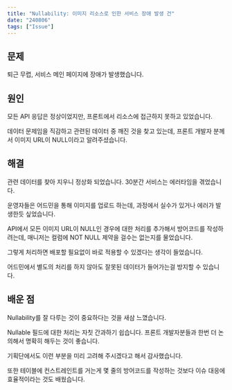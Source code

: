 ```yaml
---
title: "Nullability: 이미지 리소스로 인한 서비스 장애 발생 건"
date: "240806"
tags: ["Issue"]
---
```


## 문제

퇴근 무렵, 서비스 메인 페이지에 장애가 발생했습니다.

## 원인

모든 API 응답은 정상이었지만, 프론트에서 리소스에 접근하지 못하고 있었습니다.

데이터 문제임을 직감하고 관련된 데이터 중 깨진 것을 찾고 있는데, 프론트 개발자 분께서 이미지 URL이 NULL이라고 알려주셨습니다.

## 해결

관련 데이터를 찾아 지우니 정상화 되었습니다. 30분간 서비스는 에러타임을 겪었습니다.

운영자들은 어드민을 통해 이미지를 업로드 하는데, 과정에서 실수가 있거나 에러가 발생한듯 싶었습니다.

API에서 모든 이미지 URL이 NULL인 경우에 대한 처리를 추가해서 방어코드를 작성하려는데, 매니저는 컬럼에 NOT NULL 제약을 걸수는 없는지를 물었습니다.

그렇게 처리하면 배포할 필요없이 바로 적용할 수 있겠다는 생각이 들었습니다.

어드민에서 별도의 처리를 하지 않아도 잘못된 데이터가 들어가는걸 방지할 수 있습니다.

## 배운 점

Nullability를 잘 다루는 것이 중요하다는 것을 새삼 느꼈습니다.

Nullable 필드에 대한 처리는 자칫 간과하기 쉽습니다. 프론트 개발자분들과 한번 더 논의해서 명확히 해두는 것이 좋습니다.

기획단에서도 이런 부분을 미리 고려해 주시겠다고 해서 감사했습니다.

또한 테이블에 컨스트레인트를 거는게 몇 줄의 방어코드를 작성하는 것보다 이슈 대응에 효율적이라는 것도 배웠습니다.
